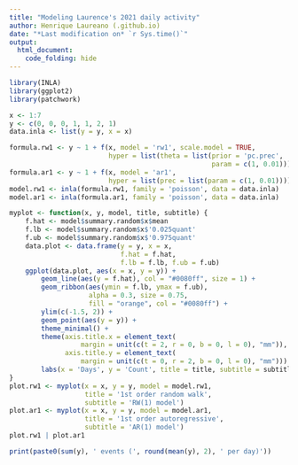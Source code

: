 ```yaml
---
title: "Modeling Laurence's 2021 daily activity"
author: Henrique Laureano (.github.io)
date: "*Last modification on* `r Sys.time()`"
output:
  html_document:
    code_folding: hide
---
```


```r
library(INLA)
library(ggplot2)
library(patchwork)

x <- 1:7
y <- c(0, 0, 0, 1, 1, 2, 1)
data.inla <- list(y = y, x = x)

formula.rw1 <- y ~ 1 + f(x, model = 'rw1', scale.model = TRUE,
                         hyper = list(theta = list(prior = 'pc.prec',
                                                   param = c(1, 0.01))))
formula.ar1 <- y ~ 1 + f(x, model = 'ar1',
                         hyper = list(prec = list(param = c(1, 0.01))))
model.rw1 <- inla(formula.rw1, family = 'poisson', data = data.inla)
model.ar1 <- inla(formula.ar1, family = 'poisson', data = data.inla)
```

```r
myplot <- function(x, y, model, title, subtitle) {
    f.hat <- model$summary.random$x$mean
    f.lb <- model$summary.random$x$'0.025quant'
    f.ub <- model$summary.random$x$'0.975quant'
    data.plot <- data.frame(y = y, x = x,
                            f.hat = f.hat,
                            f.lb = f.lb, f.ub = f.ub)
    ggplot(data.plot, aes(x = x, y = y)) +
        geom_line(aes(y = f.hat), col = "#0080ff", size = 1) +
        geom_ribbon(aes(ymin = f.lb, ymax = f.ub),
                    alpha = 0.3, size = 0.75,
                    fill = "orange", col = "#0080ff") +
        ylim(c(-1.5, 2)) +
        geom_point(aes(y = y)) +
        theme_minimal() +
        theme(axis.title.x = element_text(
                  margin = unit(c(t = 2, r = 0, b = 0, l = 0), "mm")),
              axis.title.y = element_text(
                  margin = unit(c(t = 0, r = 2, b = 0, l = 0), "mm"))) +
        labs(x = 'Days', y = 'Count', title = title, subtitle = subtitle)
}
plot.rw1 <- myplot(x = x, y = y, model = model.rw1,
                   title = '1st order random walk',
                   subtitle = 'RW(1) model') 
plot.ar1 <- myplot(x = x, y = y, model = model.ar1,
                   title = '1st order autoregressive',
                   subtitle = 'AR(1) model')
plot.rw1 | plot.ar1
```

```r
print(paste0(sum(y), ' events (', round(mean(y), 2), ' per day)'))
```
